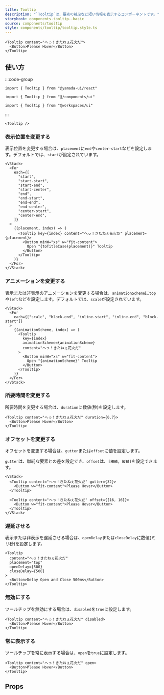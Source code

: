 ```yaml
---
title: Tooltip
description: "`Tooltip`は、要素の補足など短い情報を表示するコンポーネントです。"
storybook: components-tooltip--basic
source: components/tooltip
style: components/tooltip/tooltip.style.ts
---
```


```tsx preview
<Tooltip content="へっ！きたねぇ花火だ">
  <Button>Please Hover</Button>
</Tooltip>
```

## 使い方

:::code-group

```tsx [package]
import { Tooltip } from "@yamada-ui/react"
```

```tsx [alias]
import { Tooltip } from "@/components/ui"
```

```tsx [monorepo]
import { Tooltip } from "@workspaces/ui"
```

:::

```tsx
<Tooltip />
```

### 表示位置を変更する

表示位置を変更する場合は、`placement`に`end`や`center-start`などを設定します。デフォルトでは、`start`が設定されています。

```tsx preview
<VStack>
  <For
    each={[
      "start",
      "start-start",
      "start-end",
      "start-center",
      "end",
      "end-start",
      "end-end",
      "end-center",
      "center-start",
      "center-end",
    ]}
  >
    {(placement, index) => (
      <Tooltip key={index} content="へっ！きたねぇ花火だ" placement={placement}>
        <Button minW="xs" w="fit-content">
          Open "{toTitleCase(placement)}" Tooltip
        </Button>
      </Tooltip>
    )}
  </For>
</VStack>
```

### アニメーションを変更する

表示または非表示のアニメーションを変更する場合は、`animationScheme`に`top`や`left`などを設定します。デフォルトでは、`scale`が設定されています。

```tsx preview
<VStack>
  <For
    each={["scale", "block-end", "inline-start", "inline-end", "block-start"]}
  >
    {(animationScheme, index) => (
      <Tooltip
        key={index}
        animationScheme={animationScheme}
        content="へっ！きたねぇ花火だ"
      >
        <Button minW="xs" w="fit-content">
          Open "{animationScheme}" Tooltip
        </Button>
      </Tooltip>
    )}
  </For>
</VStack>
```

### 所要時間を変更する

所要時間を変更する場合は、`duration`に数値(秒)を設定します。

```tsx preview
<Tooltip content="へっ！きたねぇ花火だ" duration={0.7}>
  <Button>Please Hover</Button>
</Tooltip>
```

### オフセットを変更する

オフセットを変更する場合は、`gutter`または`offset`に値を設定します。

`gutter`は、単純な要素との差を設定でき、`offset`は、`[横軸, 縦軸]`を設定できます。

```tsx preview
<VStack>
  <Tooltip content="へっ！きたねぇ花火だ" gutter={32}>
    <Button w="fit-content">Please Hover</Button>
  </Tooltip>

  <Tooltip content="へっ！きたねぇ花火だ" offset={[16, 16]}>
    <Button w="fit-content">Please Hover</Button>
  </Tooltip>
</VStack>
```

### 遅延させる

表示または非表示を遅延させる場合は、`openDelay`または`closeDelay`に数値(ミリ秒)を設定します。

```tsx preview
<Tooltip
  content="へっ！きたねぇ花火だ"
  placement="top"
  openDelay={500}
  closeDelay={500}
>
  <Button>Delay Open and Close 500ms</Button>
</Tooltip>
```

### 無効にする

ツールチップを無効にする場合は、`disabled`を`true`に設定します。

```tsx preview
<Tooltip content="へっ！きたねぇ花火だ" disabled>
  <Button>Please Hover</Button>
</Tooltip>
```

### 常に表示する

ツールチップを常に表示する場合は、`open`を`true`に設定します。

```tsx preview
<Tooltip content="へっ！きたねぇ花火だ" open>
  <Button>Please Hover</Button>
</Tooltip>
```

## Props

<PropsTable name="tooltip" />
